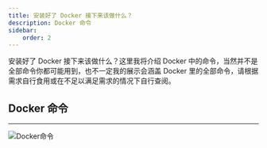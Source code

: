 ---
title: 安装好了 Docker 接下来该做什么？
description: Docker 命令
sidebar:
    order: 2
---

安装好了 Docker 接下来该做什么？这里我将介绍 Docker 中的命令，当然并不是全部命令你都可能用到，也不一定我的展示会涵盖 Docker 里的全部命令，请根据需求自行食用或在不足以满足需求的情况下自行查阅。

## Docker 命令

---

![Docker命令](@src/assets/docker/docker-command.excalidraw.png)


